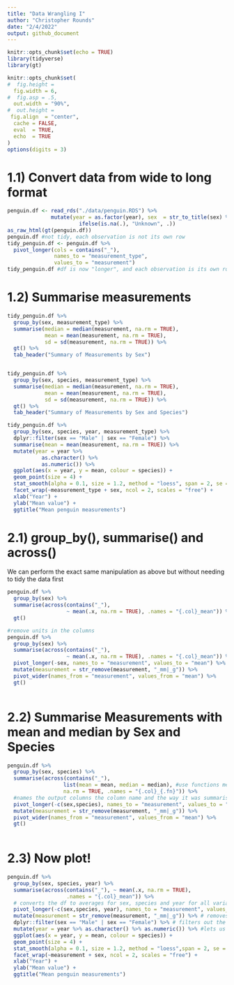 ```yaml
---
title: "Data Wrangling I"
author: "Christopher Rounds"
date: "2/4/2022"
output: github_document
---
```


```r
knitr::opts_chunk$set(echo = TRUE)
library(tidyverse)
library(gt)

knitr::opts_chunk$set(
#  fig.height =   
  fig.width = 6,
#  fig.asp = .5,
  out.width = "90%",
#  out.height = 
 fig.align  = "center",
  cache = FALSE,
  eval  = TRUE,
  echo  = TRUE
)
options(digits = 3)
```

# 1.1) Convert data from wide to long format
```r
penguin.df <- read_rds("./data/penguin.RDS") %>%
              mutate(year = as.factor(year), sex  = str_to_title(sex) %>%
                       ifelse(is.na(.), "Unknown", .))
as_raw_html(gt(penguin.df))
penguin.df #not tidy, each observation is not its own row
tidy_penguin.df <- penguin.df %>% 
  pivot_longer(cols = contains("_"), 
               names_to = "measurement_type",
               values_to = "measurement") 
tidy_penguin.df #df is now "longer", and each observation is its own row

```

# 1.2) Summarise measurements
```r
tidy_penguin.df %>%
  group_by(sex, measurement_type) %>%
  summarise(median = median(measurement, na.rm = TRUE),
            mean = mean(measurement, na.rm = TRUE),
            sd = sd(measurement, na.rm = TRUE)) %>%
  gt() %>%
  tab_header("Summary of Measurements by Sex")


tidy_penguin.df %>%
  group_by(sex, species, measurement_type) %>%
  summarise(median = median(measurement, na.rm = TRUE),
            mean = mean(measurement, na.rm = TRUE),
            sd = sd(measurement, na.rm = TRUE)) %>%
  gt() %>%
  tab_header("Summary of Measurements by Sex and Species")

tidy_penguin.df %>%
  group_by(sex, species, year, measurement_type) %>%
  dplyr::filter(sex == "Male" | sex == "Female") %>%
  summarise(mean = mean(measurement, na.rm = TRUE)) %>%
  mutate(year = year %>%
           as.character() %>%
           as.numeric()) %>%
  ggplot(aes(x = year, y = mean, colour = species)) +
  geom_point(size = 4) +
  stat_smooth(alpha = 0.1, size = 1.2, method = "loess", span = 2, se = FALSE) +
  facet_wrap(~measurement_type + sex, ncol = 2, scales = "free") +
  xlab("Year") +
  ylab("Mean value") +
  ggtitle("Mean penguin measurements")
```

# 2.1) group_by(), summarise() and across()
We can perform the exact same manipulation as above but without needing to tidy the data first
```r
penguin.df %>%
  group_by(sex) %>%
  summarise(across(contains("_"), 
                   ~ mean(.x, na.rm = TRUE), .names = "{.col}_mean")) %>% 
  gt()

#remove units in the columns
penguin.df %>%
  group_by(sex) %>%
  summarise(across(contains("_"), 
                   ~ mean(.x, na.rm = TRUE), .names = "{.col}_mean")) %>% 
  pivot_longer(-sex, names_to = "measurement", values_to = "mean") %>%
  mutate(measurement = str_remove(measurement, "_mm|_g")) %>%
  pivot_wider(names_from = "measurement", values_from = "mean") %>%
  gt()
  
```

# 2.2) Summarise Measurements with mean and median by Sex and Species
```r
penguin.df %>%
  group_by(sex, species) %>%
  summarise(across(contains("_"), 
                  list(mean = mean, median = median), #use functions mean and median
                  na.rm = TRUE, .names = "{.col}_{.fn}")) %>%  
  #names the output columns the column name and the way it was summarised (mean or median)
  pivot_longer(-c(sex,species), names_to = "measurement", values_to = "mean") %>%
  mutate(measurement = str_remove(measurement, "_mm|_g")) %>%
  pivot_wider(names_from = "measurement", values_from = "mean") %>%
  gt()
  
```

# 2.3) Now plot!
```r
penguin.df %>%
  group_by(sex, species, year) %>%
  summarise(across(contains("_"), ~ mean(.x, na.rm = TRUE), 
                   .names = "{.col}_mean")) %>% 
  # converts the df to averages for sex, species and year for all variables
  pivot_longer(-c(sex,species, year), names_to = "measurement", values_to = "mean") %>%
  mutate(measurement = str_remove(measurement, "_mm|_g")) %>% # removes the units
  dplyr::filter(sex == "Male" | sex == "Female") %>% # filters out the unknown sex
  mutate(year = year %>% as.character() %>% as.numeric()) %>% #lets us use stat_smooth 
  ggplot(aes(x = year, y = mean, colour = species)) +
  geom_point(size = 4) +
  stat_smooth(alpha = 0.1, size = 1.2, method = "loess",span = 2, se = FALSE) +
  facet_wrap(~measurement + sex, ncol = 2, scales = "free") +
  xlab("Year") +
  ylab("Mean value") +
  ggtitle("Mean penguin measurements")
  
  
```